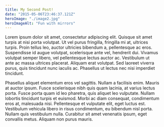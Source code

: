 ```yaml
---
title: My Second Post!
date: "2015-05-06T23:46:37.121Z"
heroImage: "./image2.jpg"
heroImageAlt: "Fun with mirrors"
---
```

Lorem ipsum dolor sit amet, consectetur adipiscing elit. Quisque sit amet turpis at nisi porta volutpat. Ut vel purus fringilla, fringilla mi at, ultrices turpis. Proin tellus leo, auctor ultricies bibendum a, pellentesque ac eros. Suspendisse id augue volutpat, scelerisque ante vel, hendrerit dui. Vivamus volutpat semper libero, vel pellentesque lectus auctor ac. Vestibulum ut ante ac massa ultrices placerat. Aliquam erat volutpat. Sed laoreet viverra purus, quis tincidunt nunc iaculis ac. Phasellus ut lectus nec nisi imperdiet tincidunt.

Phasellus aliquet elementum eros vel sagittis. Nullam a facilisis enim. Mauris at auctor ipsum. Fusce scelerisque nibh quis quam lacinia, at varius lectus porta. Fusce porta quam id leo pharetra, quis aliquet leo vulputate. Nullam lobortis tincidunt turpis et euismod. Morbi ac diam consequat, condimentum eros at, malesuada nisi. Pellentesque et vulputate elit, eget luctus est. Vestibulum vehicula libero in risus condimentum, eu bibendum nisl porta. Nullam quis vestibulum nulla. Curabitur sit amet venenatis ipsum, eget convallis metus. Aliquam non purus mauris.
